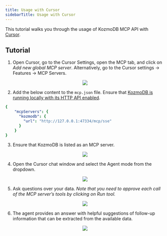 ```yaml
---
title: Usage with Cursor
sidebarTitle: Usage with Cursor
---
```


This tutorial walks you through the usage of KozmoDB MCP API with [Cursor](https://www.cursor.com/).

## Tutorial

1. Open Cursor, go to the Cursor Settings, open the MCP tab, and click on *Add new global MCP server*. Alternatively, go to the Cursor settings -> Features -> MCP Servers.

<p align="center">
  <img src="/assets/mcp_cursor_settings.png" />
</p>

2. Add the below content to the `mcp.json` file. Ensure that [KozmoDB is running locally with its HTTP API enabled](/use-cases/mcp_api/kozmodb_mcp_server).

```yml
{
    "mcpServers": {
      "kozmodb": {
        "url": "http://127.0.0.1:47334/mcp/sse"
      }
    }
}
```

3. Ensure that KozmoDB is listed as an MCP server.

<p align="center">
  <img src="/assets/mcp_cursor_mcp_server.png" />
</p>

4. Open the Cursor chat window and select the Agent mode from the dropdown.

<p align="center">
  <img src="/assets/mcp_cursor_chat_mode.png" />
</p>

5. Ask questions over your data. *Note that you need to approve each call of the MCP server’s tools by clicking on Run tool.*

<p align="center">
  <img src="/assets/mcp_cursor_chat_tool.png" />
</p>

6. The agent provides an answer with helpful suggestions of follow-up information that can be extracted from the available data.

<p align="center">
  <img src="/assets/mcp_cursor_chat.png" />
</p>
